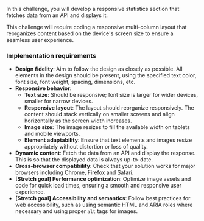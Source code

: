 In this challenge, you will develop a responsive statistics section that fetches data from an API and displays it.

This challenge will require coding a responsive multi-column layout that reorganizes content based on the device's screen size to ensure a seamless user experience.

### Implementation requirements

- **Design fidelity**: Aim to follow the design as closely as possible. All elements in the design should be present, using the specified text color, font size, font weight, spacing, dimensions, etc.
- **Responsive behavior**:
  - **Text size**: Should be responsive; font size is larger for wider devices, smaller for narrow devices.
  - **Responsive layout**: The layout should reorganize responsively. The content should stack vertically on smaller screens and align horizontally as the screen width increases.
  - **Image size**: The image resizes to fill the available width on tablets and mobile viewports.
  - **Element adaptability**: Ensure that text elements and images resize appropriately without distortion or loss of quality.
- **Dynamic content**: Fetch the data from an API and display the response. This is so that the displayed data is always up-to-date.
- **Cross-browser compatibility**: Check that your solution works for major browsers including Chrome, Firefox and Safari.
- **[Stretch goal] Performance optimization**: Optimize image assets and code for quick load times, ensuring a smooth and responsive user experience.
- **[Stretch goal] Accessibility and semantics**: Follow best practices for web accessibility, such as using semantic HTML and ARIA roles where necessary and using proper `alt` tags for images.
